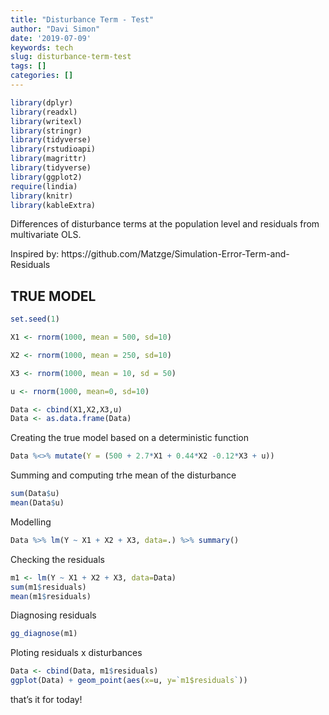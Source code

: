```yaml
---
title: "Disturbance Term - Test"
author: "Davi Simon"
date: '2019-07-09'
keywords: tech
slug: disturbance-term-test
tags: []
categories: []
---
```


```r
library(dplyr)
library(readxl)
library(writexl)
library(stringr)
library(tidyverse)
library(rstudioapi)
library(magrittr)
library(tidyverse)
library(ggplot2)
require(lindia)
library(knitr)
library(kableExtra)

```


Differences of disturbance terms at the population level and residuals from multivariate OLS. 

Inspired by: 
https://github.com/Matzge/Simulation-Error-Term-and-Residuals


## TRUE MODEL

```r

set.seed(1)

X1 <- rnorm(1000, mean = 500, sd=10)

X2 <- rnorm(1000, mean = 250, sd=10)

X3 <- rnorm(1000, mean = 10, sd = 50)

u <- rnorm(1000, mean=0, sd=10)

Data <- cbind(X1,X2,X3,u)
Data <- as.data.frame(Data)

```



Creating the true model based on a deterministic function
```r
Data %<>% mutate(Y = (500 + 2.7*X1 + 0.44*X2 -0.12*X3 + u))
```


Summing and computing trhe mean of the disturbance
```r

sum(Data$u)
mean(Data$u)
```



Modelling
```r
Data %>% lm(Y ~ X1 + X2 + X3, data=.) %>% summary()
```

Checking the residuals
```r
m1 <- lm(Y ~ X1 + X2 + X3, data=Data)
sum(m1$residuals)
mean(m1$residuals)
```


Diagnosing residuals
```r
gg_diagnose(m1)
```


Ploting residuals x disturbances
```r
Data <- cbind(Data, m1$residuals)
ggplot(Data) + geom_point(aes(x=u, y=`m1$residuals`))

```



that's it for today!
